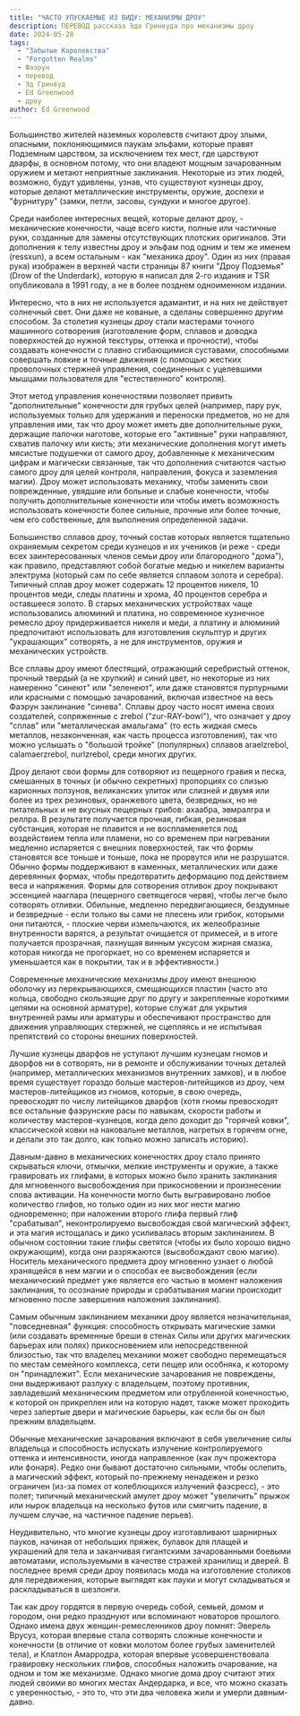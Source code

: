 ```yaml
---
title: "ЧАСТО УПУСКАЕМЫЕ ИЗ ВИДУ: МЕХАНИЗМЫ ДРОУ"
description: ПЕРЕВОД рассказа Эда Гринвуда про механизмы дроу
date: 2024-05-28
tags:
  - "Забытые Королевства"
  - "Forgotten Realms"
  - Фаэрун
  - перевод
  - Эд Гринвуд
  - Ed Greenwood
  - дроу
author: Ed Greenwood
---
```


Большинство жителей наземных королевств считают дроу злыми, опасными, поклоняющимися паукам эльфами, которые правят Подземным царством, за исключением тех мест, где царствуют дварфы, в основном потому, что они владеют мощным зачарованным оружием и метают неприятные заклинания. Некоторые из этих людей, возможно, будут удивлены, узнав, что существуют кузнецы дроу, которые делают металлические инструменты, оружие, доспехи и "фурнитуру" (замки, петли, засовы, сундуки и многое другое).

Среди наиболее интересных вещей, которые делают дроу, - механические конечности, чаще всего кисти, полные или частичные руки, созданные для замены отсутствующих плотских оригиналов. Эти дополнения к телу известны дроу и эльфам под одним и тем же именем (ressxun), а всем остальным - как "механика дроу". Один из них (правая рука) изображен в верхней части страницы 87 книги "Дроу Подземья" (Drow of the Underdark), которую я написал для 2-го издания и TSR опубликовала в 1991 году, а не в более позднем одноименном издании.

Интересно, что в них не используется адамантит, и на них не действует солнечный свет. Они даже не кованые, а сделаны совершенно другим способом. За столетия кузнецы дроу стали мастерами точного машинного сотворения (изготовление форм, сплавов и доводка поверхностей до нужной текстуры, оттенка и прочности), чтобы создавать конечности с плавно сгибающимися суставами, способными совершать ловкие и точные движения (с помощью жестких проволочных стержней управления, соединенных с уцелевшими мышцами пользователя для "естественного" контроля).

Этот метод управления конечностями позволяет привить "дополнительные" конечности для грубых целей (например, пару рук, используемых только для удержания и переноски предметов, но не для управления ими, так что дроу может иметь две дополнительные руки, держащие палочки наготове, которые его "активные" руки направляют, схватив палочку или кисть; эти механические дополнения могут иметь мясистые подушечки от самого дроу, добавленные к механическим цифрам и магически связанные, так что дополнения считаются частью самого дроу для целей контроля, направления, фокуса и заземления магии).
Дроу может использовать механику, чтобы заменить свои поврежденные, увядшие или больные и слабые конечности, чтобы получить дополнительные конечности или чтобы иметь возможность использовать конечности более сильные, прочные или более точные, чем его собственные, для выполнения определенной задачи.

Большинство сплавов дроу, точный состав которых является тщательно охраняемым секретом среди кузнецов и их учеников (и реже - среди всех заинтересованных членов семьи дроу или благородного "дома"), как правило, представляют собой богатые медью и никелем варианты электрума (который сам по себе является сплавом золота и серебра). Типичный сплав дроу может содержать 12 процентов никеля, 10 процентов меди, следы платины и хрома, 40 процентов серебра и оставшееся золото. В старых механических устройствах чаще использовались алюминий и платина, но современное кузнечное ремесло дроу придерживается никеля и меди, а платину и алюминий предпочитают использовать для изготовления скульптур и других "украшающих" сотворять, а не для инструментов, оружия и механических устройств.

Все сплавы дроу имеют блестящий, отражающий серебристый оттенок, прочный твердый (а не хрупкий) и синий цвет, но некоторые из них намеренно "синеют" или "зеленеют", или даже становятся пурпурными или красными с помощью зачарований, включая известное на весь Фаэрун заклинание "синева".
Сплавы дроу часто носят имена своих создателей, сопряженные с zrebol ("zur-RAY-bowl"), что означает у дроу "сплав" или "металлическая амальгама" (то есть жидкая смесь металлов, незаконченная, как часть процесса изготовления), так что можно услышать о "большой тройке" (популярных) сплавов araelzrebol, calamaerzrebol, nurlzrebol, среди многих других.

Дроу делают свои формы для сотворяют из пещерного гравия и песка, смешанных в точных (и обычно секретных) пропорциях со слизью карионных ползунов, великанских улиток или слизней и двумя или более из трех резиновых, оранжевого цвета, безвредных, но не питательных и не вкусных пещерных грибов: ахаабра, эвмралгра и реллра. В результате получается прочная, гибкая, резиновая субстанция, которая не плавится и не воспламеняется под воздействием тепла или пламени, но со временем при нагревании медленно испаряется с внешних поверхностей, так что формы становятся все тоньше и тоньше, пока не прорвутся или не разрушатся. Обычно формы поддерживают в каменных, металлических или даже деревянных формах, чтобы предотвратить деформацию под действием веса и напряжения.
Формы для сотворения отливок дроу покрывают эссенцией нааглара (пещерного светящегося червя), чтобы легче было сотворять отливки. Обильные, медленно передвигающиеся, бездумные и безвредные - если только вы сами не плесень или грибок, которыми они питаются, - плоские черви измельчаются, их желеобразные внутренности варятся, а результат очищается от примесей, и в итоге получается прозрачная, пахнущая винным уксусом жирная смазка, которая никогда не прогоркает, но со временем испаряется и уменьшается как в покрытии, так и в эффективности.)

Современные механические механизмы дроу имеют внешнюю оболочку из перекрывающихся, смещающихся пластин (часто это кольца, свободно скользящие друг по другу и закрепленные короткими цепями на основной арматуре), которые служат для укрытия внутренней рамы или арматуры и обеспечивают пространство для движения управляющих стержней, не сцепляясь и не испытывая препятствий со стороны внешних поверхностей.

Лучшие кузнецы дварфов не уступают лучшим кузнецам гномов и дворфов ни в сотворять, ни в ремонте и обслуживании точных деталей (например, металлических механизмов внутренних замков), и в любое время существует гораздо больше мастеров-литейщиков из дроу, чем мастеров-литейщиков из гномов, которые, в свою очередь, превосходят по числу литейщиков дварфов (хотя гномы превосходят все остальные фаэрунские расы по навыкам, скорости работы и количеству мастеров-кузнецов, когда дело доходит до "горячей ковки", классической ковки на наковальне металлов, нагретых в горячем огне, и делали это так долго, как только можно записать историю).

Давным-давно в механических конечностях дроу стало принято скрываться ключи, отмычки, мелкие инструменты и оружие, а также гравировать их глифами, в которых можно было хранить заклинания для мгновенного высвобождения при прикосновении и произнесении слова активации. На конечности могло быть выгравировано любое количество глифов, но только один из них мог нести магию одновременно; при наложении второго глифа первый глиф "срабатывал", неконтролируемо высвобождая свой магический эффект, и эта магия истощалась и дико усиливалась вторым заклинанием. В обычном состоянии такие глифы светятся (чтобы их было хорошо видно окружающим), когда они разряжаются (высвобождают свою магию). Носитель механического предмета дроу мгновенно узнает о любой хранящейся в нем магии и о способах ее высвобождения (если механический предмет уже является его частью в момент наложения заклинания, то осознание природы и срабатывания магии происходит мгновенно после завершения наложения заклинания).

Самым обычным заклинанием механики дроу является незначительная, "повседневная" функция: способность открывать магические замки (или создавать временные бреши в стенах Силы или других магических барьерах или полях) прикосновением или непосредственной близостью, так что владелец механики может свободно перемещаться по местам семейного комплекса, сети пещер или особняка, к которому он "принадлежит". Если механические зачарования не повреждены, они выдерживают разлуку с владельцем, поэтому противник, завладевший механическим предметом или отрубленной конечностью, к которой он прикреплен или на которую надет, также может проходить через запертые двери и магические барьеры, как если бы он был прежним владельцем.

Обычные механические зачарования включают в себя увеличение силы владельца и способность испускать излучение контролируемого оттенка и интенсивности, иногда направленное (как луч прожектора или фонаря). Редко они бывают достаточно сильными, чтобы ослепить, а магический эффект, который по-прежнему ненадежен и резко ограничен (из-за помех от колеблющихся излучений фаэсресс), - это полет; типичный механический амулет дроу может "увеличить" прыжок или нырок владельца на несколько футов или смягчить падение, в лучшем случае, на частичное падение перьев).

Неудивительно, что многие кузнецы дроу изготавливают шарнирных пауков, начиная от небольших пряжек, булавок для плащей и украшений для тела и заканчивая гигантскими зачарованными боевыми автоматами, используемыми в качестве стражей хранилищ и дверей. В последнее время среди дроу появилась мода на изготовление столиков для передвижения, которые выглядят как пауки и могут складываться и раскладываться в шезлонги.

Так как дроу гордятся в первую очередь собой, семьей, домом и городом, они редко празднуют или вспоминают новаторов прошлого. Однако имена двух женщин-ремесленников дроу помнят: Эверель Врусуз, которая впервые стала сотворять сложные конечности и конечности (в отличие от ковки молотом более грубых заменителей тела), и Клатлон Амарродра, которая впервые усовершенствовала гравировку нескольких глифов, способных наложить очарование, на одном и том же механизме. Однако многие дома дроу считают этих людей своими во многих местах Андердарка, и все, что можно сказать с уверенностью, - это то, что эти два человека жили и умерли давным-давно.
